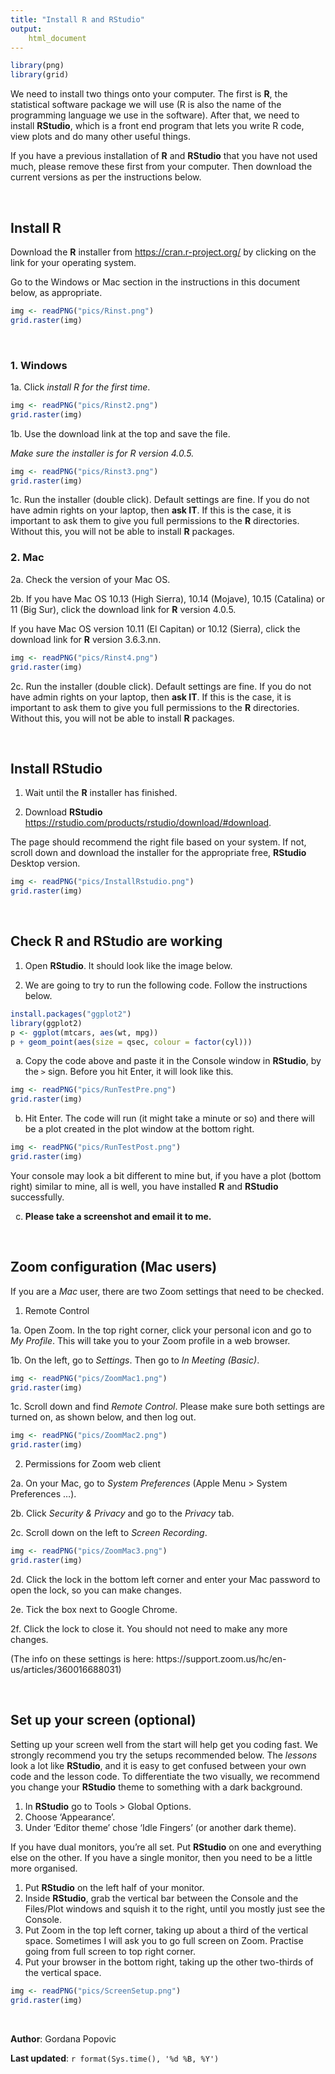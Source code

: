 ```yaml
---
title: "Install R and RStudio"
output: 
    html_document
---
```


```r

library(png)
library(grid)

```

We need to install two things onto your computer. The first is **R**, the statistical software package we will use (R is also the name of the programming language we use in the software). After that, we need to install **RStudio**, which is a front end program that lets you write R code, view plots and do many other useful things. 

If you have a previous installation of **R** and **RStudio** that you have not used much, please remove these first from your computer. Then download the current versions as per the instructions below.

<br>

## Install **R** 

Download the **R** installer from <a href="https://cran.r-project.org/" target="_blank">https://cran.r-project.org/</a> by clicking on the link for your operating system. 

Go to the Windows or Mac section in the instructions in this document below, as appropriate.

```r

img <- readPNG("pics/Rinst.png")
grid.raster(img)

```


<br>

### 1. Windows

1a. Click *install R for the first time*.

```r

img <- readPNG("pics/Rinst2.png")
grid.raster(img)

```

1b. Use the download link at the top and save the file. 

*Make sure the installer is for R version 4.0.5.*


```r
img <- readPNG("pics/Rinst3.png")
grid.raster(img)
```

1c. Run the installer (double click). Default settings are fine. If you do not have admin rights on your laptop, then **ask IT**. If this is the case, it is important to ask them to give you full permissions to the **R** directories. Without this, you will not be able to install **R** packages. 



### 2. Mac

2a. Check the version of your Mac OS. 

2b. If you have Mac OS 10.13 (High Sierra), 10.14 (Mojave), 10.15 (Catalina) or 11 (Big Sur), click the download link for **R** version 4.0.5.

If you have Mac OS version 10.11 (El Capitan) or 10.12 (Sierra), click the download link for **R** version 3.6.3.nn.


```r

img <- readPNG("pics/Rinst4.png")
grid.raster(img)

```


2c. Run the installer (double click). Default settings are fine. If you do not have admin rights on your laptop, then **ask IT**. If this is the case, it is important to ask them to give you full permissions to the **R** directories. Without this, you will not be able to install **R** packages. 


<br>

## Install RStudio

1. Wait until the **R** installer has finished.

2. Download **RStudio** <a href="https://rstudio.com/products/rstudio/download/#download" target="_blank">https://rstudio.com/products/rstudio/download/#download</a>.


The page should recommend the right file based on your system. If not, scroll down and download the installer for the appropriate free, **RStudio** Desktop version.

```r

img <- readPNG("pics/InstallRstudio.png")
grid.raster(img)

```

<br>

## Check R and RStudio are working

1. Open **RStudio**. It should look like the image below.

2. We are going to try to run the following code. Follow the instructions below. 

```r

install.packages("ggplot2")
library(ggplot2)
p <- ggplot(mtcars, aes(wt, mpg))
p + geom_point(aes(size = qsec, colour = factor(cyl)))

```

 a. Copy the code above and paste it in the Console window in **RStudio**, by the `>` sign. Before you hit Enter, it will look like this.

```r

img <- readPNG("pics/RunTestPre.png")
grid.raster(img)

```

 b. Hit Enter. The code will run (it might take a minute or so) and there will be a plot created in the plot window at the bottom right.

```r

img <- readPNG("pics/RunTestPost.png")
grid.raster(img)

```

Your console may look a bit different to mine but, if you have a plot (bottom right) similar to mine, all is well, you have installed **R** and **RStudio** successfully. 

c. **Please take a screenshot and email it to me.**

<br>

## Zoom configuration (Mac users)

If you are a *Mac* user, there are two Zoom settings that need to be checked.

1. Remote Control

1a. Open Zoom. In the top right corner, click your personal icon and go to *My Profile*. This will take you to your Zoom profile in a web browser.

1b. On the left, go to *Settings*. Then go to *In Meeting (Basic)*.


```r

img <- readPNG("pics/ZoomMac1.png")
grid.raster(img)

```

1c. Scroll down and find *Remote Control*. Please make sure both settings are turned on, as shown below, and then log out.


```r

img <- readPNG("pics/ZoomMac2.png")
grid.raster(img)

```


2. Permissions for Zoom web client

2a. On your Mac, go to *System Preferences* (Apple Menu > System Preferences ...).

2b. Click *Security & Privacy* and go to the *Privacy* tab.

2c. Scroll down on the left to *Screen Recording*.


```r

img <- readPNG("pics/ZoomMac3.png")
grid.raster(img)

```


2d. Click the lock in the bottom left corner and enter your Mac password to open the lock, so you can make changes.

2e. Tick the box next to Google Chrome.

2f. Click the lock to close it. You should not need to make any more changes.

(The info on these settings is here: https://support.zoom.us/hc/en-us/articles/360016688031)


<br>

## Set up your screen (optional)

Setting up your screen well from the start will help get you coding fast. We strongly recommend you try the setups recommended below. The *lessons* look a lot like **RStudio**, and it is easy to get confused between your own code and the lesson code. To differentiate the two visually, we recommend you change your **RStudio** theme to something with a dark background. 

1. In **RStudio** go to Tools > Global Options.
2. Choose 'Appearance'.
3. Under 'Editor theme' chose 'Idle Fingers' (or another dark theme).

If you have dual monitors, you're all set. Put **RStudio** on one and everything else on the other. If you have a single monitor, then you need to be a little more organised.  

1. Put **RStudio** on the left half of your monitor.
2. Inside **RStudio**, grab the vertical bar between the Console and the Files/Plot windows and squish it to the right, until you mostly just see the Console. 
3. Put Zoom in the top left corner, taking up about a third of the vertical space. Sometimes I will ask you to go full screen on Zoom. Practise going from full screen to top right corner.
4. Put your browser in the bottom right, taking up the other two-thirds of the vertical space.

```r

img <- readPNG("pics/ScreenSetup.png")
grid.raster(img)

```


<br>

**Author**: Gordana Popovic

**Last updated**: `r format(Sys.time(), '%d %B, %Y')`
